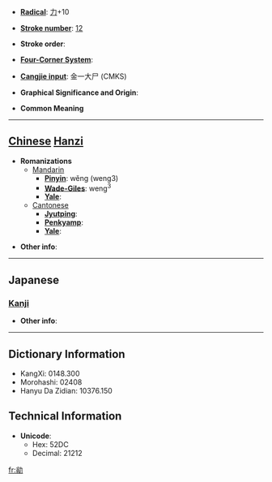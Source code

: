 * '''[[Wiktionary:Chinese radical index| Radical]]''': [[Wiktionary:Chinese radical index 力|力]]+10

* '''[[Wiktionary:Chinese total strokes index|Stroke number]]''': [[Wiktionary:Chinese total strokes index 12|12]]

* '''Stroke order''': 

* '''[[Wiktionary:Chinese four corner index|Four-Corner System]]''': 

* '''[[Wiktionary:Chinese Cangjie index|Cangjie input]]''': 金一大尸 (CMKS)

* '''Graphical Significance and Origin''': 

* '''Common Meaning'''

----

== [[Chinese]] [[Hanzi]] ==

* '''Romanizations'''
** [[Mandarin]]
*** '''[[Pinyin]]''': wěng (weng3)
*** '''[[Wade-Giles]]''': weng<sup>3</sup>
*** '''[[Yale]]''': 
**[[Cantonese]]
***'''[[Jyutping]]''':
***'''[[Penkyamp]]''': 
***'''[[Yale]]''': 

* '''Other info''': 

----

==Japanese==
===[[Kanji]]===
{{kanji|on readings=[[おう]] (ō), [[お]] (o), [[あう]] (au)
|kun readings=[[つとい]] (tsutoi)
}}

* '''Other info''':  

----

== Dictionary Information ==

* KangXi: 0148.300
* Morohashi: 02408
* Hanyu Da Zidian: 10376.150

== Technical Information ==

* '''Unicode''':
** Hex: 52DC
** Decimal: 21212

[[fr:勜]]